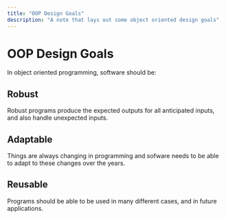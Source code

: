 ```yaml
---
title: "OOP Design Goals"
description: "A note that lays out some object oriented design goals"
---
```


<Tag tag="Programming"/>

# OOP Design Goals

<TimeStamp updated="February 27, 2022, 9:20  PM ET"/>

In object oriented programming, software should be:

## Robust
Robust programs produce the expected outputs for all
anticipated inputs, and also handle unexpected inputs.

## Adaptable 
Things are always changing in programming and sofware needs
to be able to adapt to these changes over the years.

## Reusable
Programs should be able to be used in many different cases, 
and in future applications.